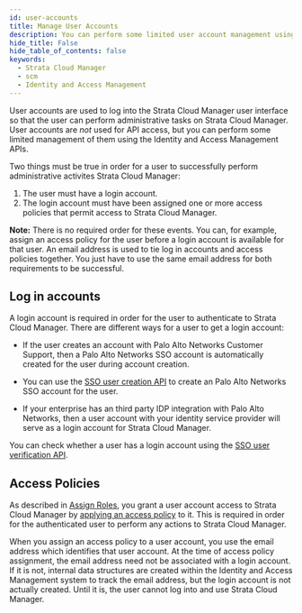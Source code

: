 ```yaml
---
id: user-accounts
title: Manage User Accounts
description: You can perform some limited user account management using the Identity and Access Management APIs.
hide_title: False
hide_table_of_contents: false
keywords:
  - Strata Cloud Manager
  - scm
  - Identity and Access Management
---
```


User accounts are used to log into the Strata Cloud Manager user interface so that the
user can perform administrative tasks on Strata Cloud Manager. User accounts are _not_ used for API access,
but you can perform some limited management of them using the Identity and Access Management APIs.

Two things must be true in order for a user to successfully perform administrative activites 
Strata Cloud Manager:

1. The user must have a login account.
1. The login account must have been assigned one or more access policies that permit access to 
   Strata Cloud Manager.

**Note:** There is no required order for these events. You can, for example, assign an access policy
for the user before a login account is available for that user. An email address is used to tie log
in accounts and access policies together. You just have to use the same email address for both
requirements to be successful.

## Log in accounts

A login account is required in order for the user to authenticate to Strata Cloud Manager.
There are different ways for a user to get a login account:

- If the user creates an account with Palo Alto Networks Customer Support, then a Palo Alto Networks
  SSO account is automatically created for the user during account creation.

- You can use the [SSO user creation API](/sase/api/iam/post-iam-v-1-sso-users)
  to create an Palo Alto Networks SSO account for the user.

- If your enterprise has an third party IDP integration with Palo Alto Networks, then a user account
  with your identity service provider will serve as a login account for Strata Cloud Manager.

You can check whether a user has a login account using the
[SSO user verification API](/sase/api/iam/get-iam-v-1-sso-users).

## Access Policies

As described in [Assign Roles](/scm/docs/roles-assign), you grant a user account access to
Strata Cloud Manager by [applying an access policy](/sase/api/iam/post-iam-v-1-access-policies)
to it. This is required in order for the authenticated user to perform any actions to
Strata Cloud Manager.

When you assign an access policy to a user account, you use the email address which identifies that
user account. At the time of access policy assignment, the email address need not be associated with a
login account. If it is not, internal data structures are created within the Identity and Access
Management system to track the email address, but the login account is not actually created. Until
it is, the user cannot log into and use Strata Cloud Manager.
